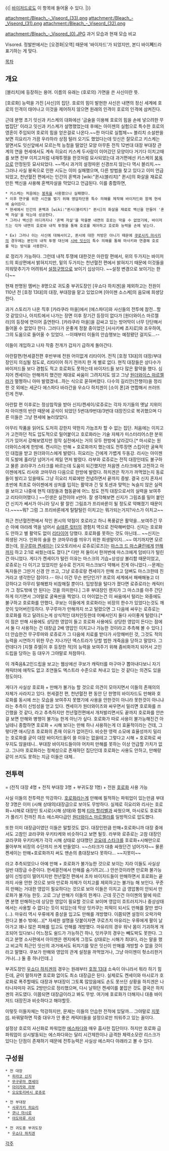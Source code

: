 {{| [[바이저드]]로도 이 항목에 들어올 수 있다. |}}

attachment:/Bleach_-_Viseord_(33).png
attachment:/Bleach_-_Viseord_(31).png
attachment:/Bleach_-_Viseord_(32).png

attachment:/Bleach_-_Visored_(0).JPG
과거 모습과 현재 모습 비교

Visored.
정발판에서는 [오경화|오역] 때문에 '바이자드'가 되었지만, 본디 바이'''저'''드라 표기하는 게 맞다.

[[목차]]
== 개요 ==
[블리치]에 등장하는 용어. 이름의 유래는 (호로의) 가면을 쓴 사신이란 뜻.

[호로화] 능력을 가진 [사신]의 집단. 호로의 힘이 발현한 사신은 내면의 정신 세계에 호로의 인격이 태어나고 이것을 제어하지 않으면 원래의 인격이 호로의 인격에 삼켜진다.

근데 분명 초기 잇신과 키스케의 대화에선 '금술을 이용해 호로의 힘을 손에 넣으려한 무법집단' 이라고 잇신과 키스케가 설명했었는데 후에는 아이젠의 실험으로 특수한 호로의 영혼이 주입되어 호로의 힘을 얻은걸로 나온다.~~한 마디로 실험체~~ 블리치 소설판을 보면 히요리가 가끔 우라하라 상점 털러 오기도 했었다는데 잇신은 잘모르고 키스케는 알면서도 잇신앞에서 모르는척 능청을 떨었던 모양 아무튼 전직 12번대 대장 부대장 관계의 연을 현세에서도 계속 히요리 키스케 두사람이 이어갔던 모양이다 거기다 이치고때를 보면 전부 이치고처럼 내재투쟁을 한것처럼 묘사되었는대 과거편에선 키스케의 [[붕옥]]으로 안정된듯 묘사되었다. ~~역시 과거의 설정따윈 신경쓰지 않는다 역시 블리치.~~ 그러나 사실 붕옥으로 인한 시도는 이미 실패했으며, 다른 방법을 찾고 있다고 이미 언급되었고, 천년혈전 편에서는 인간의 혼백과 [wiki:"퀸시(블리치)" 퀸시]의 화살을 재료로 만든 백신을 사용해 혼백자살을 막았다고 언급된다. 이를 종합하면,

 * 키스케는 처음에는 [[붕옥]]을 사용했으나 실패했다.
 * 이후 연구를 위한 시간을 벌기 위해 영압차단용 특수 의해를 제작해 바이저드와 함께 현세에 숨어든다.
 * 현세에서 인간의 혼백과 [wiki:"퀸시(블리치)" 퀸시]의 화살을 재료로 백신을 만들어 '혼백 자살'을 막는데 성공한다.
 * 그러나 백신은 어디까지나 '혼백 자살'을 막을뿐 내면의 호로는 막을 수 없었기에, 바이저드는 각자 내면의 호로와 내적 투쟁을 통해 호로를 제어하고 호로화 능력을 손에 넣는다.

 * Ex) 그러나 이는 사신에 대해서이고, 퀸시에 대한 처방은 아니기 때문에 [[쿠로사키 마사키]]의 경우에는 본인의 내적 투쟁 대신에 [[시바 잇신]]이 특수 의해를 통해 마사키와 연결해 호로를 막는 방식을 사용한다.

로 정리가 가능하다. 그런데 내적 투쟁에 대한것은 아란칼 편에서, 위의 두가지는 바이저드의 회상편에서 밝혀지지만, 밑의 두가지는 천년혈전 편에서 밝혀지기 때문에 이것들을 끼워맞추기가 어려워서 [[설정구멍]]으로 보이기 십상이다. ~~설정 변경으로 보이기는 한다~~


현재 판명된 멤버는 8명으로 귀도중 부귀도장인 [우쇼다 하치겐]을 제외하고는 전원이 110년 전 [호정 13대]의 대장, 부대장을 맡고 있었으며 [아이젠 소스케]의 음모에 희생당한다.

과거 스토리가 나온 직후 [카라쿠라 마을]에서 [에스파다]와 사신들의 전투에 참전…할 것 같았으나, 아지트에서 나가는 장면 이후 장기간 등장이 없다가 [원더와이스 마르젤라]의 등장에 연이어 출연한다. 
[카라쿠라 마을]을 감싸고 있는 방어막이 너무 단단해서 들어올 수 없었다 한다. 그러다가 운좋게 정찰 중이었던 [사사키베 쵸지로]와 조우하여, 그의 도움으로 들어올 수 있었다. --이때부터 이들의 안습행보는 예정됐던 걸지도...--

이들이 개입하고 나자 작중 전개가 갑자기 급하게 돌아간다.

아란칼편/현세결전편 후반부에 전원 어이없게 리타이어. 전직 [호정 13대]의 대장/부대장인지 의심될 정도로, 리타이어 하기 전까지 한 게 별로 없다. 현직 대장들은 상다수가 바이저드들 보다 경험도 적고 호로화도 못하는데 바이자드들 보다 많은 활약을 했다. 심지어 켄세이는 만해까지 했건만 제대로 싸움이 그려지지도 않고 그냥 [[원더와이스 마르젤라]]가 멀쩡하니 아마 발렸겠네…하는 식으로 묻혀버렸다. 다수의 길리안(잔챙이)을 정리한 것 외에는 세군다 에스파다 바라간을 우쇼다 하치겐이 [소이 폰]과 연합해서 쓰러뜨린게 전부.

아란칼 편 이후로는 정상참작을 받아 신지/켄세이/로쥬로는 각자 자기들의 옛날 지위이자 아이젠의 반란 때문에 공석이 되었던 5번대/9번대/3번대 대장진으로 복귀했으며 다른 이들은 그냥 현세에 눌러앉았다.

아무리 작품을 읽어도 도저히 강한지 약한지 가늠조차 할 수 없는 집단. 처음에는 이치고가 고전하던 적도 압도적으로 밀어붙이고 호로화라는 기술 자체가 미스터리어스한 분위기가 있어서 강해보였지만 정작 실전에서는 거의 모두 한방에 날라갔다.[* 마시로는 원더와이스에게 한방에. 켄시이는 만해 + 호로화까지 했는데도 전투장면 스킵이란 굴욕적인 대접을 받고 원더와이스에게 발렸다. 히요리는 긴에게 가볍게 두동강. 리사는 아이젠의 도발에 홀라당 넘어가서 제일 먼저 발렸다. 라부와 로쥬로는 전직 대장인데도 불구하고 물론 쿄라쿠가 스타크를 바르는데 도움이 되긴했지만 처음엔 스타크에게 고전하고 아이젠에게도 리사와 코마무라 다음으로 한방에 발렸다. 하치겐은 작가가 까먹었는지 동료들이 발리고 있을때도 그냥 히요리 치료에만 전념하면서 끝까지 증발. 결국 신지 혼자서 초반에 최초로 아이젠에게 상처를 입히는 활약과 긴 및 토센과 맞먹는 녹슬지 않은 실력을 보이고 나중에 현직 대장들과 협동끝에 어느 정도 전직 대장으로서의 실력을 보여주고 리타이어했다.] ~~인생은 실전이야 x만아. 잘 생각해보면 신지가 그림죠를 밀어 붙인건 신지가 쎄서가 아니라 당시 팔 잘린 그림죠가 프리바론이 될 정도로 약해졌기 때문이다.~~~~뭐? 그럼 그 프리바론에게 탈탈털린 이치고는 뭐가되는거지?사스가 이치고~~

최근 천년혈전편에서 적인 퀸시의 약점이 호로라고 하니 폭풍같은 활약을...보여주긴 무슨 아예 야라레 역을 넘어서 [[슈테른 릿터]]의 경험치 역으로 전락해버렸다. 신지는 호로화도 안하고 별 활약도 없이 [[리타이어]] 당했다. 호로화를 못하는 것도 아닌데... ~~신지는 희생된 거다. 인화의 술을 한 코마무라를 띄우기 위한 희생말이지...~~ 여기까지면 모르겠는데, [[무구루마 켄세이]]는 [오오토리바시 로쥬로|로즈]는 [[마스크 드 마스큘린]]에게 [[만해]]까지 하고 2:1로 싸웠는데도 졌다.[* 다만 저 둘이서 한꺼번에 마스크에게 덤비다가 털린건 아니었다. 게다가 켄세이가 털린 이유는 마스크의 기습+상성상 불리함 때문이었고, 로쥬로는 다 이기고 있었지만 실수로 진거지 마스크보다 약해서 진게 아니었다.--문제는 독자들은 그딴거 신경 안 쓰고, 그냥 로쥬로랑 켄세이가 만해 쓰고 덤벼도 마스크한테 진거라고 생각한단 점이다.-- 아니 이건 무슨 판단인가? 프로의 세계에서 패배해놓고 더 강하다고 아무리 말해봤자 비참해질 뿐이다. 입방정을 털다가 졌다면 로쥬로라는 캐릭터가 그 정도밖에 안 된다는 것을 의미한다.] 그후 부대장인 렌지가 그 마스크를 아주 간단하게 이기면서 그야말로 굴욕씬을 찍었다. 더 어이없는건 이 싸움에서 털리는 와중에도 불구하고 호로화를 안했다, 쿠보는 이들에게 호로화라는 비장의 한수가 있었다는것도 깨끗이 잊어버린듯하다. 무구루마가 만해까지 쓰고 털렸으면 그 다음에 싸우는 로쥬로는 호로화를 하고 달려드는게 상식적인 대처인듯한데 어째서인지 둘다 사이좋게 털렸다.[* 이 점은 만해 사용에도 상당한 영압이 들고 호로화 사용에도 상당한 영압이 든다는 점에서 둘 다 사용하는 건 대장급 2배 영압인 이치고나 가능한 것이라고 추측해 볼 수 있다.] 더 안습한건 무구루마와 로쥬로가 그 다음에 치료를 받다가 사망해버린 것, 그것도 적의 능력을 시연하기 위한 무슨 지나가던 엑스트라가 당할 법한 개죽음을 당하고 말았다. 그런데다가 [지젤 쥬엘|이 후 등장한 적]의 능력을 보여주기 위해 좀비화까지 되어서 고인드립을 당하는 등 대우가 그야말로 처참하다. 

이 개죽음&고인드립을 보고는 웹상에선 쿠보가 캐릭터를 마구마구 뽑아내다보니 자기 캐릭터에 애착도 없고 조연들도 엑스트라 수준으로 쳐내고 있는 것 같다는 의견도 있을 정도이다.

게다가 사실상 호로화 + 만해가 불가능 할 것으로 의견이 모아지면서 이들의 존재의의 자체가 사라지고 있다. 현세결전 편, 천년혈전 편 동안 단 한명의 바이자드도 만해와 호로화를 동시에 쓰는 모습을 보여주지 못했기에 사용을 안한것이 아니라 못한것이 아니냐 라는 추측이 신빙성을 얻고 있다. 켄세이가 원더와이즈와 싸우면서 밀리면 호로화를 쓰긴했을 것 같다, 라고 추측하지만 천년혈전편에서 개처발리면서도 끝까지 호로화를 안쓴걸 보면 만해와 병행이 불가능 한게 아닌가 싶다. 호로화가 따로 사용이 불가능해진건 아닐테니 종합하면 호로화 + 시해 보다는 만해 하나 사용하는게 더 효율적이라는 건데, 그렇다면 애시당초 호로화의 존재 이유가 없어진다. 비슷한 영력 소모에 효율성까지 밀리는 호로화를 굳이 대장 바이자드들이 쓸 이유는 없을테고 그렇다고 시해 + 호로화로 싸우지도 않을테니.. 부대장 바이자드들이야 어차피 만해를 못하는 이상 언급할 가치가 없고. 그나마 호로화라는 정체성으로 존재하던 집단인데 호로화는 사용도 안하고, 만해랑 같이 쓰지도 못하는 지금 이들은 대체..
== 전투력 ==
= (전직 대장 4명 + 전직 부대장 3명 + 부귀도장 1명) + 전원 [[호로화]] 사용 가능

사실 이들의 전투력은 막강하다. [[호로화]]라는게 만해에 필적하는 파워업이 있는만큼 부대장 3명은 이미 (시해 상태의)대장급으로 보아도 무방하다. 실제로 히요리와 리사는 호로화+시해로 대장인 토시로(시해 상태)와 함께 [[티아 할리벨]]과 싸웠으며, 마시로도 호로화가 풀리기 전까진 최소 에스파다급인 [[원더와이스 마르젤라]]를 일방적으로 압도했다.

또한 이미 대장급이였던 이들은  말할것도 없다. 대장인만큼 만해+호로화니까 대장 중에서도 고참인 쿄라쿠와 우키타케와 비슷하다고 보면 될듯. 라부와 로쥬로는 고참 대장인 쿄라쿠와 우키타케가 각각 시해 상태로 상대했던 [[코요테 스타크]]를 호로화+시해만으로 몰아부쳐 비장의 수단까지 쓰게 만들었다. ~~스타크가 대충 싸웠던건 넘어가자~~ 물론 켄세이는 만해+호로화까지 써도 맨손의 총대장보다 못하다... ~~지못미~~

라고 추측되었으나 아예 만해 + 호로화가 불가능한 것으로 보이는 지라 이들도 사실상 일반 대장급 수준이다. 현세결전에서 만해를 숨기려고(...) 안쓴것이라면 만로화 불가능 설이 신빙성이 떨어지지만 천년혈전 편에서 조차 바이자드들이 만해하면서 호로화는 끝까지 사용 안한 것으로 보아 만로화 자체가 이치고를 제외하고는 불가능 해 보인다. 꾸준히 만해는 거대한 영압이 필요하다는 것으로 보아 이들은 이치고 급 영압통이 안되서 만로화가 불가능 한듯. 고로 그냥 만해가 이들의 한계다. 근데 웃긴건 아이젠의 말에 따르면 분명 만해하는데 상당한 영압이 필요할 것으로 보이며 영압이 흐트러지거나 중상상태에서는 사용할 수 없다는 듯이 되있는데 막상 잇카쿠는 피떡이 되서도 만해를 잘만 썼다(...). 마유리 역시 우류에게 중상을 입고도 만해를 개방했다. 이쯤되면 설정이 오락가락 한다고 볼수 밖에(...)[* 자세한 설명을 덧붙이자면 쿠로츠치 마유리는 우류에게 팔이 날아가고 꽤나 많은 피해를 입고도 만해를 개방했다. 마유리의 경우 워낙 몸이 기괴하게 개조되어 있다보니 어느정도 쉴드가 가능하긴 하나, 잇카쿠의 경우는 빼도박도 못한다. 그리고 분명 소사편에서 아이젠은 렌지에게 그정도 상태로는 시해가 최대다, 라는 말을 했고 비교적 최근인 잇신의 과거에서도 뒤치기를 맞은 잇신이 만해를 개방할 수 없을 것이라고 말했다. 쿠보가 만해와 영압의 관계 설정을 까먹었거나, 그냥 아이젠이 헛소리한거거나(...) 둘 중 하나인데..]

부귀도장인 [[우쇼다 하치겐]]의 경우는 원래부터 [[호정 13대]] 소속이 아니라서 뭐라 하기 힘든데, 굳이 말하자면 호로화 없이도 최소 대장급은 된다. 실제로도 켄세이와 마시로가 호로화로 폭주할때도 대장과 부대장이 그토록 많았음에도 손도 못쓰던 상황을 하치겐은 나타나자마자 귀도 2방만으로 정리했으며, 다시 날뛰던 켄세이를 붙잡은 것도 결국은 하치겐의 귀도였다. 이쯤되면 대장급이라고 봐도 무방. 여기에 호로화가 더해지니 대충 바이저드 대장진과 비슷하다고 해야할듯.

이렇듯 이들자체는 막강하지만, 문제는 이들의 안습한 전적에 있달까... 그야말로 [[지못미]]. 바꿔말하면 작중 대우가 안 좋은 캐릭터들을 설정으로만 띄워주고 있는 꼴이다.

설정상 호로의 사신화로 파워업한 [[에스파다]]와 매우 흡사한 집단이다. 하지만 호로화 급 파워업이 상시발동되는 에스파다와는 달리 시간제한이나 급격한 체력소모란 리스크가 있다는 단점이 존재하기 때문에 전투능력은 사실상 에스파다 아래라고 볼 수 있다.

== 구성원 ==
 * 전 대장
  * [[히라코 신지]]
  * [[무구루마 켄세이]]
  * [[아이카와 라부]]
  * [[오오토리바시 로쥬로]] 

 * 전 부대장
  * [[사루가키 히요리]]
  * [[쿠나 마시로]]
  * [[야도마루 리사]]

 * 전 귀도중 부귀도장
  * [[우쇼다 하치겐]]


[[각주]]

